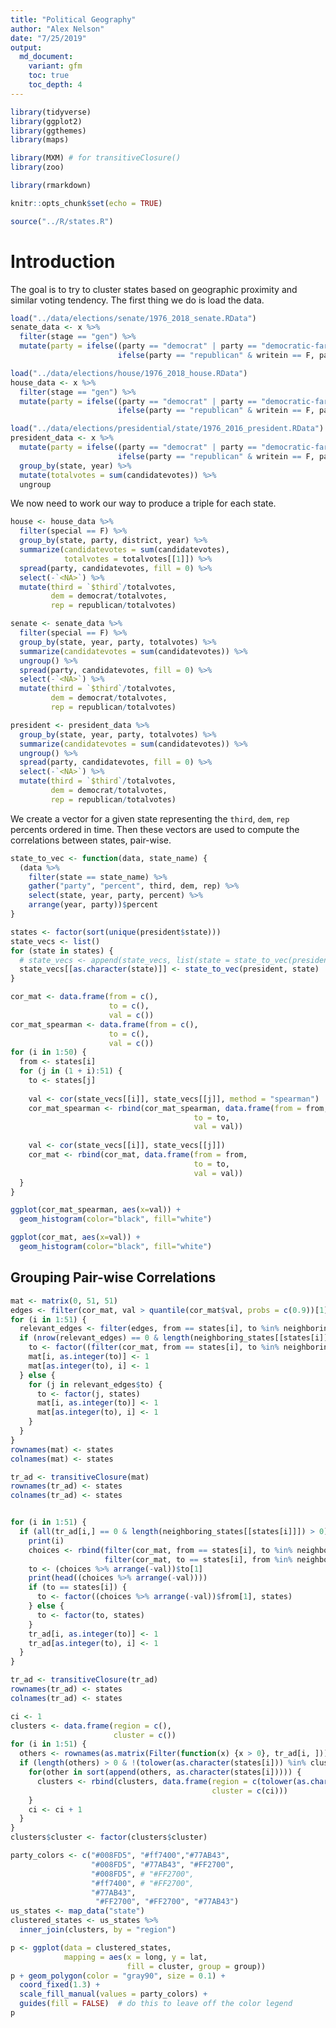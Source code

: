 ```yaml
---
title: "Political Geography"
author: "Alex Nelson"
date: "7/25/2019"
output:
  md_document:
    variant: gfm
    toc: true
    toc_depth: 4
---
```


```r
library(tidyverse)
library(ggplot2)
library(ggthemes)
library(maps)

library(MXM) # for transitiveClosure()
library(zoo)

library(rmarkdown)

knitr::opts_chunk$set(echo = TRUE)
```
```r
source("../R/states.R")
```


# Introduction

The goal is to try to cluster states based on geographic proximity and similar voting tendency. The first thing we do is load the data.

```r
load("../data/elections/senate/1976_2018_senate.RData")
senate_data <- x %>%
  filter(stage == "gen") %>%
  mutate(party = ifelse((party == "democrat" | party == "democratic-farmer-labor") & writein == F, "democrat",
                        ifelse(party == "republican" & writein == F, party, "$third")))

load("../data/elections/house/1976_2018_house.RData")
house_data <- x %>%
  filter(stage == "gen") %>%
  mutate(party = ifelse((party == "democrat" | party == "democratic-farmer-labor") & writein == F, "democrat",
                        ifelse(party == "republican" & writein == F, party, "$third")))

load("../data/elections/presidential/state/1976_2016_president.RData")
president_data <- x %>%
  mutate(party = ifelse((party == "democrat" | party == "democratic-farmer-labor") & writein == F, "democrat",
                        ifelse(party == "republican" & writein == F, party, "$third"))) %>%
  group_by(state, year) %>%
  mutate(totalvotes = sum(candidatevotes)) %>%
  ungroup
```

We now need to work our way to produce a triple for each state.

```r
house <- house_data %>%
  filter(special == F) %>%
  group_by(state, party, district, year) %>%
  summarize(candidatevotes = sum(candidatevotes),
            totalvotes = totalvotes[[1]]) %>%
  spread(party, candidatevotes, fill = 0) %>%
  select(-`<NA>`) %>%
  mutate(third = `$third`/totalvotes,
         dem = democrat/totalvotes,
         rep = republican/totalvotes)

senate <- senate_data %>%
  filter(special == F) %>%
  group_by(state, year, party, totalvotes) %>%
  summarize(candidatevotes = sum(candidatevotes)) %>%
  ungroup() %>%
  spread(party, candidatevotes, fill = 0) %>%
  select(-`<NA>`) %>%
  mutate(third = `$third`/totalvotes,
         dem = democrat/totalvotes,
         rep = republican/totalvotes)

president <- president_data %>% 
  group_by(state, year, party, totalvotes) %>%
  summarize(candidatevotes = sum(candidatevotes)) %>%
  ungroup() %>%
  spread(party, candidatevotes, fill = 0) %>%
  select(-`<NA>`) %>%
  mutate(third = `$third`/totalvotes,
         dem = democrat/totalvotes,
         rep = republican/totalvotes)
```

We create a vector for a given state representing the `third`, `dem`, `rep` percents ordered in time. Then these vectors are used to compute the correlations between states, pair-wise.

```r
state_to_vec <- function(data, state_name) {
  (data %>%
    filter(state == state_name) %>%
    gather("party", "percent", third, dem, rep) %>%
    select(state, year, party, percent) %>%
    arrange(year, party))$percent
}
```

```r
states <- factor(sort(unique(president$state)))
state_vecs <- list()
for (state in states) {
  # state_vecs <- append(state_vecs, list(state = state_to_vec(president, state)))
  state_vecs[[as.character(state)]] <- state_to_vec(president, state)
}
```

```r
cor_mat <- data.frame(from = c(),
                      to = c(),
                      val = c())
cor_mat_spearman <- data.frame(from = c(),
                      to = c(),
                      val = c())
for (i in 1:50) {
  from <- states[i]
  for (j in (1 + i):51) {
    to <- states[j]
    
    val <- cor(state_vecs[[i]], state_vecs[[j]], method = "spearman")
    cor_mat_spearman <- rbind(cor_mat_spearman, data.frame(from = from,
                                         to = to,
                                         val = val))
    
    val <- cor(state_vecs[[i]], state_vecs[[j]])
    cor_mat <- rbind(cor_mat, data.frame(from = from,
                                         to = to,
                                         val = val))
  }
}
```

```r
ggplot(cor_mat_spearman, aes(x=val)) + 
  geom_histogram(color="black", fill="white")
```

```r
ggplot(cor_mat, aes(x=val)) + 
  geom_histogram(color="black", fill="white")
```

## Grouping Pair-wise Correlations

```r
mat <- matrix(0, 51, 51)
edges <- filter(cor_mat, val > quantile(cor_mat$val, probs = c(0.9))[1])
for (i in 1:51) {
  relevant_edges <- filter(edges, from == states[i], to %in% neighboring_states[[states[i]]])
  if (nrow(relevant_edges) == 0 & length(neighboring_states[[states[i]]]) > 0 & F) {
    to <- factor((filter(cor_mat, from == states[i], to %in% neighboring_states[[states[i]]]) %>% arrange(-val))$to[1], states)
    mat[i, as.integer(to)] <- 1
    mat[as.integer(to), i] <- 1
  } else {
    for (j in relevant_edges$to) {
      to <- factor(j, states)
      mat[i, as.integer(to)] <- 1
      mat[as.integer(to), i] <- 1
    }
  }
}
rownames(mat) <- states
colnames(mat) <- states

tr_ad <- transitiveClosure(mat)
rownames(tr_ad) <- states
colnames(tr_ad) <- states


for (i in 1:51) {
  if (all(tr_ad[i,] == 0 & length(neighboring_states[[states[i]]]) > 0)) {
    print(i)
    choices <- rbind(filter(cor_mat, from == states[i], to %in% neighboring_states[[states[i]]]),
                     filter(cor_mat, to == states[i], from %in% neighboring_states[[states[i]]]))
    to <- (choices %>% arrange(-val))$to[1]
    print(head((choices %>% arrange(-val))))
    if (to == states[i]) {
      to <- factor((choices %>% arrange(-val))$from[1], states)
    } else {
      to <- factor(to, states)
    }
    tr_ad[i, as.integer(to)] <- 1
    tr_ad[as.integer(to), i] <- 1    
  }
}

tr_ad <- transitiveClosure(tr_ad)
rownames(tr_ad) <- states
colnames(tr_ad) <- states
```

```r
ci <- 1
clusters <- data.frame(region = c(),
                       cluster = c())
for (i in 1:51) {
  others <- rownames(as.matrix(Filter(function(x) {x > 0}, tr_ad[i, ])))
  if (length(others) > 0 & !(tolower(as.character(states[i])) %in% clusters$region)) {
    for(other in sort(append(others, as.character(states[i])))) {
      clusters <- rbind(clusters, data.frame(region = c(tolower(as.character(other))),
                                             cluster = c(ci)))
    }
    ci <- ci + 1
  }
}
clusters$cluster <- factor(clusters$cluster)
```

```r
party_colors <- c("#008FD5", "#ff7400","#77AB43",
                  "#008FD5", "#77AB43", "#FF2700",
                  "#008FD5", # "#FF2700", 
                  "#ff7400", # "#FF2700", 
                  "#77AB43",
                   "#FF2700", "#FF2700", "#77AB43")
us_states <- map_data("state")
clustered_states <- us_states %>%
  inner_join(clusters, by = "region")

p <- ggplot(data = clustered_states,
            mapping = aes(x = long, y = lat, 
                          fill = cluster, group = group))
p + geom_polygon(color = "gray90", size = 0.1) + 
  coord_fixed(1.3) +
  scale_fill_manual(values = party_colors) +
  guides(fill = FALSE)  # do this to leave off the color legend
p
```

